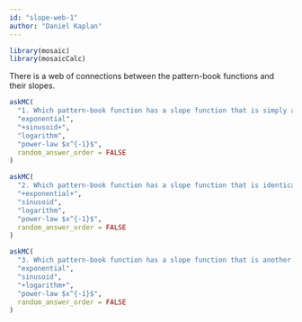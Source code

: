 ```yaml
---
id: "slope-web-1"
author: "Daniel Kaplan"
---
```


```r

library(mosaic)
library(mosaicCalc)
```


There is a web of connections between the pattern-book functions and their slopes. 

```r
askMC(
  "1. Which pattern-book function has a slope function that is simply a input-shifted version of itself? (For small enough $h$.)",
  "exponential",
  "+sinusoid+",
  "logarithm",
  "power-law $x^{-1}$",
  random_answer_order = FALSE
)
```

```r
askMC(
  "2. Which pattern-book function has a slope function that is identical to itself? (For small enough $h$.)",
  "+exponential+",
  "sinusoid",
  "logarithm",
  "power-law $x^{-1}$",
  random_answer_order = FALSE
)
```

```r
askMC(
  "3. Which pattern-book function has a slope function that is another pattern-book function? (Hint: The other function is also listed among the choices.)",
  "exponential",
  "sinusoid",
  "+logarithm+",
  "power-law $x^{-1}$",
  random_answer_order = FALSE
)
```

